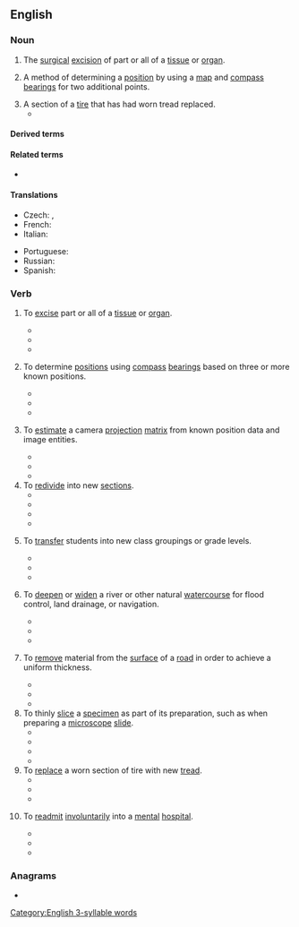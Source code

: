 ==English==

===Noun===
{{en-noun}}
{{wikipedia}}

# {{lb|en|medicine}} The [[surgical]] [[excision]] of part or all of a [[tissue]] or [[organ]].
# {{lb|en|surveying}} A method of determining a [[position]] by using a [[map]] and [[compass]] [[bearing]]s for two additional points.
# A section of a [[tire]] that has had worn tread replaced.
#* {{quote-journal|en|work=Popular Mechanics|title=Tire Doctor|year=1955|month=April|page=238|volume=103|number=4|author=James Joseph|passage=A bruised carcass can often be saved by investing $11.00 in a '''resection'''.}}

====Derived terms====
{{der2|en
|reresection
|resectional
|abdominoperineal resection
|postresection
|pneumoresection}}

====Related terms====
* {{l|en|resectoscope}}

====Translations====
{{trans-top|surgical excision}}
* Czech: {{t+|cs|resekce|f}}, {{t|cs|vyříznutí|n}}
* French: {{t+|fr|résection}}
* Italian: {{t+|it|resezione}}
{{trans-mid}}
* Portuguese: {{t|pt|resecção}}
* Russian: {{t+|ru|резекция|f}}
* Spanish: {{t|es|resección}}
{{trans-bottom}}

===Verb===
{{en-verb}}

# {{lb|en|medicine}} To [[excise]] part or all of a [[tissue]] or [[organ]].
#* {{quote-book|en|title=Manual of Aesthetic Surgery|author=Werner Mang|year=2011|page=167|ISBN=354078795X|passage=Most articles published after this date, however, mention the '''resectioning''' of fat around the eyes as an essential constituent of corrective lid surgery.}}
#* {{quote-book|en|title=Ruin Nation: Destruction and the American Civil War|author=Megan Kate Nelson|year=2012|page=177|ISBN=0820342513|passage=...these problems and the overwhelming numbers of wounded men flooding into hospitals after battles meant that amputations and '''resectioning''' of joints (the removal of bones) became standard protocol.}}
#* {{quote-book|en|title=Right or Wrong: The Memoirs of Lord Bell|author=Tim Bell|year=2014|page=183|ISBN=1472909372|passage=Anyway, they did the operation, removed a huge lump, '''resectioned''' my colon, and gave me the news that they thought that the tumour hadn't spread.}}
# {{lb|en|surveying}} To determine [[positions]] using [[compass]] [[bearing]]s based on three or more known positions.
#* {{quote-book|en|title=University of Texas Record - Volume 11|year=1913|page=454|passage=The Senior class was drilled in the use of the plane table; in '''resectioning''' on unknown points, the "three point problem," etc.}}
#* {{quote-book|en|title=Michigan Engineers Annual - Volumes 36-37|year=1918|page=125|passage=After construction of earthwork is completed the work should be '''resectioned''' and the estimates for final payment made according to the information thus obtained.}}
#* {{quote-book|en|title=Plane and Geodetic Surveying, Second Edition|author=Aylmer Johnson|year=2014|page=27|ISBN=1466589566|passage=For an independent check of the work, and a better indication of its accuracy, the point should be '''resectioned''', as described in the next section.}}
# {{lb|en|digital image processing}} To [[estimate]] a camera [[projection]] [[matrix]] from known position data and image entities.
#* {{quote-book|en|title=Multiple View Geometry in Computer Vision|author=Richard Hartley & Andrew Zisserman|year=2004|page=537|ISBN=1139449141|passage=The camera matrices and 3D structure are then computed for the frames 1-2-3-4, for example by first '''resectioning''' and then bundle adjustment.}}
#* {{quote-book|en|title=Intelligent Science and Intelligent Data Engineering|author=Yanning Zhang, Zhi-Hua Zhou, & Changshui Zhang|year=2012|page=459|ISBN=364231919X|passage=Based on the convex cone, they give a further improved method for homography and camera '''resectioning''''.}}
#* {{quote-book|en|title=Video Registration|author=Mubarak Shah & Rakesh Kumar|year=2013|page=24|ISBN=1461504597|passage=The cost can be immediately reduced by only using key frames for the initial reconstruction, and then '''resectioning''' the other frames.}}
# To [[redivide]] into new [[section]]s.
#* {{quote-book|en|title=Journal of the House of Representatives of the State of Vermont|year=1879|page=121|passage=Also that the bill be '''resectioned''' to conform to the several amendments ; Which amendments were severally agreed to, and the bill as amended read the third time and passed.}}
#* {{quote-book|en|title=Reports of Cases Determined in the Circuit Court of the United States for the First Circuit from May term 1869 to May term 1878|author=Nathan Clifford & William Henry Clifford|year=1880|page=27|passage=Mr. Dana '''resectioned''' the text, and added marginal titles; a work of much labor, not called for by his contract, and performed solely for the good of the book.}}
#* {{quote-book|en|title=Antiaircraft Journal - Volume 34|year=1910|page=176|passage=The projectiles were cleaned and weighed, and the powder blended, '''resectioned''' and reweighed by each of the companies who used it.}}
#* {{quote-book|en|title=Realizations|author=Martin Meisel|year=2014|page=181|ISBN=1400856094|passage=Henry Bishop's Weber-influenced score for Manfred entails a good deal of '''resectioning''' of the text, and is quite operatic in character.}}
# {{lb|en|education}} To [[transfer]] students into new class groupings or grade levels.
#* {{quote-book|en|title=Educational Review - Volume 69|author=Nicholas Murray Butler, Frank Pierrepont Graves, & William McAndrew|year=1925|page=153|passage=In connection with a scheme of '''resectioning''', a number of questions naturally present themselves. When the students complete their first term or first year of the subject in the most efficient, intermediate, and least efficient sections, what process of equalization is going to occur at the beginning of the second term or year?}}
#* {{quote-book|en|title=West Point; America's power fraternity|author=K. Bruce Galloway & Robert Bowie Johnson|year=1973|page=71|passage=This is easily understandable when, with '''resectioning''', a cadet is offered the opportunity to underperform with the only punishment being an easier class!}}
#* {{quote-book|en|title=For Brotherhood and Duty|author=Brian R. McEnany|year=2015|page=37|ISBN=0813160634|passage=Tully's class was initially assigned to sections alphabetically and then '''resectioned''' later in the year according to academic merit.}}
# {{lb|en|civil engineering}} To [[deepen]] or [[widen]] a river or other natural [[watercourse]] for flood control, land drainage, or navigation.
#* {{quote-book|en|title=The Hydrology of the UK: A Study of Change|author=Mike Acreman|year=2012|page=70|ISBN=1134661339|passage=In England and Wales, this has resulted in significant regional variations (Table 3.4) with the Anglian region returning the highest proportions of embanked and '''resectioned''' river channels.}}
#* {{quote-book|en|title=River Conservation and Management|author=Philip Boon & Paul Raven|year=2012|page=86|ISBN=0470682086|passage=The second case study illustrates the opportunities for linking data from different monitoring schemes by examining the relationship between two potential stressors: organic pollution and '''resectioning''' of the river channel.}}
#* {{quote-book|en|title=Hydro-Environmental Analysis: Freshwater Environments|author=James L. Martin|year=2013|page=213|ISBN=1482206080|passage='''Resectioned''' rivers are commonly trapezoidal and wider and deeper than natural rivers.}}
# {{lb|en|civil engineering|chiefly|India}} To [[remove]] material from the [[surface]] of a [[road]] in order to achieve a uniform thickness.
#* {{quote-book|en|title=Report on the Administration of Burma|author=Burma Rights Movement for Action|year=1908|page=54|passage=The road from Periwegon to Ananbaw was '''resectioned''' and raised in places.}}
#* {{quote-book|en|title=Report on the Municipal Administration of Calcutta|year=1911|page=xv|passage=...a very large quantity of metal obtained by '''resectioning''' and cutting down roads to the regulation camber was used in repairs.}}
#* {{quote-book|en|title=P. W. D. Handbook, Bombay|author=E. L. Marryat|year=1960|passage=The quantity of asphalt used will vary with the nature of the work. Where no '''resectioning''' of the road is necessary, i.e., where the new 2" layer is uniform in thickness on the picked up old surface 0-9cwt, or 100lbs. per 100 sq. ft. will be sufficient, as the binding material in the old surface works up through the new metal.}}
# To thinly [[slice]] a [[specimen]] as part of its preparation, such as when preparing a [[microscope]] [[slide]].
#* {{quote-book|en|title=Canadian Journal of Soil Science - Volume 51|year=1971|page=247|passage=Mounting with Lakeside-70 thermoplastic cement was used extensively but it was too brittle, caused occasional plucking of sand grains during grinding and polishing, and was not strong enough to hold the mounted specimen during '''resectioning'''; its thermoplastic requirements caused warping of specimens.}}
#* {{quote-book|en|title=Cellular and Molecular Methods in Neuroscience Research|author=Adalberto Merighi & Giorgio Carmignoto|year=2007|page=193|ISBN=0387224602|passage=After fixation, the 400-μm-thick slice should be '''resectioned''' into 50-μm thick sections for further histological processing.}}
#* {{quote-book|en|title=Intracellular Staining in Neurobiology|author=Stanley B. Kater & Charles Nicholson|year=2012|page=79|ISBN=3642871232|passage=Correlating very small isolated profiles by either method was difficult because of distortions caused by '''resectioning''' and the heating of the plastic by the electron beam.}}
#* {{quote-book|en|title=Bone Histology of Fossil Tetrapods|author=Kevin Padian & Ellen-Thérèse Lamm|year=2013|page=59|ISBN=0520273524|passage=They include a critical step of vacuum embedding the specimen, as well as cutting and mounting individual serial sections, as opposed to the traditional method described of preparing and mounting an entire block followed by '''resectioning''' to produce a thinner mounted sample (Neese 2004).}}
# To [[replace]] a worn section of tire with new [[tread]].
#* {{quote-book|en|title=The Goodrich - Volumes 3-4|author=B.F. Goodrich Company|year=1913|page=97|passage=Where, however, this chafing extends through the fabric or by reason of an aggravated skid,—the fabric is ground through at any point, '''resectioning''' would be necessary in addition.}}
#* {{quote-book|en|title=Problems of American Small Business - Parts 16-24|author=United States Congress Senate Special Committee to Study Problems of American Small Business|year=1943|page=2515|passage=So far as our company-owned stores are concerned, we mount tires, new. tires, that are purchased and arrange for the repair or recapping or '''resectioning''' of tires that are brought to us. We do not own or operate molds or equipment for '''resectioning''' or recapping tires.}}
#* {{quote-book|en|title=Board of Contract appeals decisions - Volume 69, Issue 2|year=1970|page=28|passage=After the incident, appellant did have the damaged tire '''resectioned''' at a cost of $204.00.}}
# {{lb|en|UK|AU|NZ}} To [[readmit]] [[involuntary|involuntarily]] into a [[mental]] [[hospital]].
#* {{quote-book|en|title=Legal Action: The Bulletin of the Legal Action Group|year=2002|page=12|passage=According to Dyson LJ, mental health professionals will be acting unlawfully in '''resectioning''' a patient following discharge by a tribunal if 'the sole or principal ground on which they rely is one which in substance has been rejected by the tribunal.'}}
#* {{quote-book|en|title=The Fourth Helen of the Apocalypse!|author=Simon Richard Lee|year=2009|page=28|ISBN=1409294838|passage=After just three weeks at home, with yet more 'abuse in the community' I am '''resectioned''', and Helen re-admitted the same night.}}
#* {{quote-book|en|title=Ship of Fools|author=Rod Madocks|year=2013|ISBN=1907869891|passage=He argued that the only way that his client could be retained in the hospital was if she was '''resectioned''' altogether. To be assessed for a new section she had to show fresh evidence of mental disorder and risk to others.}}

===Anagrams===
* {{anagrams|en|a=ceeinorst|erections|isocenter|isocentre|necrotise|neoterics|secretion|tricosene}}

[[Category:English 3-syllable words]]